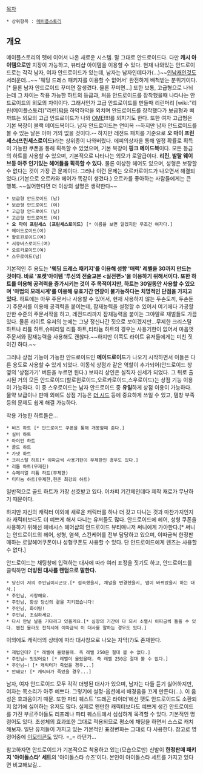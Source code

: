 [[목차]]
 * 상위항목 : [[메이플스토리]]
== 개요 ==
메이플스토리의 펫에 이어서 나온 새로운 시스템. 말 그대로 안드로이드다. 다만 '''캐시 아이템으로만''' 치장이 가능하고, 뷰티샵 아이템을 이용할 수 있다. 현재 나와있는 안드로이드로는 각각 남자, 여자 안드로이드가 있는데, 남자는 남자인데다가(...)~~[[인남캐]]인것도 서러운데...~~ '웨딩 드레스 패키지를 이용할 수 없어서' 완전하게 배척받는 분위기이다.[* 물론 남자 안드로이드 꾸미면 잘생겼다. 물론 꾸미면...] 또한 보통, 고급형으로 나뉘는데 그 차이는 착용 가능한 하트의 등급과, 처음 안드로이드를 장착했을때 나타나는 안드로이드의 외모의 차이이다. 그래서인가 고급 안드로이드를 만들때 리린머리 [wiki:"리린(메이플스토리)"리린][[쨔응]] 하악하악을 외치며 안드로이드를 장착했다가 보급형과 삐까뜨는 외모의 고급 안드로이드가 나와 [[OME]]!!!!를 외치기도 한다. 또한 여자 고급형은 기본 복장이 블랙 메이드복이다. 남자 안드로이드는 연미복 --하지만 남자 안드로이드를 볼 수 있는 날은 아마 거의 없을 것이다.-- 하지만 레전드 패치를 기준으로 '''오 마이 프린세스(프린세스로이드)'''라는 상위종이 나와버렸다. 에피의상자을 통해 일정 확률로 획득이 가능한 쿠폰을 통해 획득할 수 있었으며, 기본 복장이 '''핑크 메이드복'''이다. 모든 등급의 하트를 사용할 수 있으며, 기본적으로 나타나는 외모가 로얄급이다. '''리린, 발랄 웨이브등 아주 인기있는 헤어들을 획득할 수 있다.''' 물론 이상한 헤어도 있으며, 성형은 보장할 수 없다는 것이 가장 큰 문제이다. 그러나 이런 문제는 오르카로이드가 나오면서 해결되었다.(기본으로 오르카와 헤어가 똑같이 생겼다.) 오르카를 좋아하는 사람들에게는 큰 행복. ~~싫어한다면 더 이상의 설명은 생략한다~~

 * 보급형 안드로이드 (남)
 * 보급형 안드로이드 (여)
 * 고급형 안드로이드 (남)
 * 고급형 안드로이드 (여)
 * '''오 마이 프린세스 (프린세스로이드)''' [* 이름을 보면 알겠지만 무조건 여자다.]
 * 메이드로이드(여)
 * 할로윈로이드(여)
 * 서큐버스로이드(여)
 * 오르카로이드(여)
 * 스우로이드(남)

기본적인 주 용도는 ''''웨딩 드레스 패키지'를 이용해 성향 '매력' 레벨을 30까지 만드는 것이다. 바로 '포켓'아이템 '투신의 전술교본 <실전편>'을 이용하기 위해서이다. 또한 하트를 이용해 공격력을 증가시키는 것이 주 목적이지만, 하트는 30일동안 사용할 수 있으며 '마법의 모래시계'를 이용해 유효기간 연장이 불가능하다는 치명적인 단점을 가지고 있다.''' 하트에는 아무 주문서나 사용할 수 있어서, 현재 사용하지 않는 두손도끼, 두손둔기 주문서를 이용해 공격력을 붙이는데, 잠재능력을 설정할 수 있어서 여기에다 가공할만한 수준의 주문서작을 하고, 레전드리까지 잠재능력을 붙이는 그야말로 재벌들도 가끔 있다. 물론 라이트 유저의 눈에는 그냥 정신나간 짓으로 보이겠지만...무제한 크리스탈 하트나 리튬 하트,슈페리얼 리튬 하트,티타늄 하트의 경우는 사용기한이 없어서 마음껏 주문서와 잠재능력을 사용해도 괜찮다.~~하지만 이쪽도 라이트 유저들에게는 미친 짓이긴 하다.~~

그러나 상점 기능이 가능한 안드로이드인 '''메이드로이드'''가 나오기 시작하면서 이들은 다른 용도로 사용할 수 있게 되었다. 이동식 상점과 같은 역할이 추가되어(안드로이드 창 옆의 '상점가기' 버튼을 누르면 된다.) 보따리 상인은 실직자 신세가 되었다. 그 뒤로 출시된 거의 모든 안드로이드(할로윈로이드,오르카로이드,스우로이드)는 상점 기능 이용이 가능하다. 이 중 스우로이드는 남자 안드로이드 중 '''유일'''하게 상점 이용이 가능하다. 물약 보급이나 판매 외에도 상점 기능은 [[더 시드]] 등에 중요하게 쓰일 수 있고, 템창 부족 등의 문제도 쉽게 해결 가능하다. 

착용 가능한 하트들은...

 * 비즈 하트 [* 안드로이드 쿠폰을 통해 개봉할때 준다.]
 * 실버 하트
 * 아이언 하트
 * 골드 하트
 * 가넷 하트
 * 크리스탈 하트[* 이따금씩 사용기한이 무제한인 경우도 있다.]
 * 리튬 하트(무제한)
 * 슈페리얼 리튬 하트(무제한)
 * 티타늄 하트(무제한,현존 최강의 하트)

일반적으로 골드 하트가 가장 선호받고 있다. 어차피 기간제인데다 제작 재료가 무난하기 때문이다.

하지만 자신의 캐릭터 이외에 새로운 캐릭터를 하나 더 갖고 다니는 것과 마찬가지인지라 캐릭터보다도 더 예쁘게 해서 다니는 유저들도 많다. 안드로이드에 헤어, 성형 쿠폰을 사용하기 위해선 헤네시스 헤어샵의 안드로이드 뷰티매니저 써니에게 가야한다.[* 써니는 안드로이드의 헤어, 성형, 염색, 스킨케어를 전부 담당하고 있으며, 이따금씩 한정판매하는 로얄헤어쿠폰이나 성형쿠폰도 사용할 수 있다. 단 안드로이드에게 렌즈는 사용할 수 없다.]

안드로이드는 채팅창에 입력하는 대사에 따라 여러 표정을 짓기도 하고, 안드로이드를 클릭하면 '''더빙된 대사를 랜덤으로 말한다.'''

 * 당신이 저의 주인님이시군요.[* 접속했을시, 채널을 변경했을시, 맵이 바뀌었을시 하는 대사.]
 * 주인님, 사랑해요.
 * 주인님, 항상 당신의 곁을 지키겠습니다!
 * 주인님, 화이팅!
 * 주인님, 조심하세요.
 * 다시 만날 날을 기다리고 있을게요.[* 심장의 기간이 다 되서 소멸시 이따금씩 들을 수 있다. 왠진 몰라도 전직시에 이따금씩 이 대사를 말하는 경우도 있다.]

이외에도 캐릭터의 상태에 따라 대사창으로 나오는 자막(?)도 존재한다. 
 * 제법인데? [* 레벨이 올랐을때. 즉 레벨 250은 절대 볼 수 없다.]
 * 주인님~ 멋있어요! [* 레벨이 올랐을때. 즉 레벨 250은 절대 볼 수 없다.]
 * 주인님~! [* 캐릭터가 죽었을 경우...]
 * 안돼요! [* 캐릭터가 죽었을 경우...]

남자, 여자 안드로이드 모두 각각 더빙된 대사가 있으며, 남자는 다들 듣기 싫어하지만, 여자는 목소리가 아주 예쁘다. 그렇기에 설정-옵션에서 배경음을 끄게 만든다(...). 이 음성은 효과음이기 때문. 또한 파티 퀘스트 '드래곤 라이더'에선 펫도 안드로이드도 소환되지 않기에 싫어하는 유저도 많다. 실제로 왠만한 캐릭터보다도 예쁘게 생긴 안드로이드를 가진 부르주아들도 리프레나 파티 퀘스트에서 심심하게 목격할 수 있다. 기본적인 명령어도 있다. 초성체의 효과또한 그대로 적용되므로 평소에 채팅을 하면서 스스로 캐치해보자. 일단 유저들이 가지고 있는 기본적인 표정변화는 그대로 다 사용한다. 참고로 명령어중에 [[이모티콘]]도 있다. =_= 라던가...

참고하자면 안드로이드가 기본적으로 착용하고 있는(모습으로만) 신발이 '''한정판매 패키지 '아이돌스타' 세트'''의 '아이돌스타 슈즈'이다. 본인이 아이돌스타 세트를 가지고 있다면 비교해보길...


